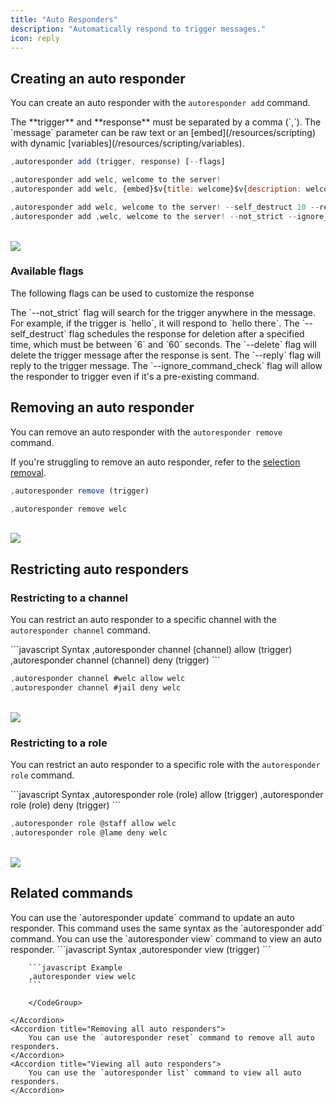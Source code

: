 ```yaml
---
title: "Auto Responders"
description: "Automatically respond to trigger messages."
icon: reply
---
```


## Creating an auto responder

You can create an auto responder with the `autoresponder add` command.

<Warning>
  The **trigger** and **response** must be separated by a comma (`,`).
</Warning>
<Tip>
The `message` parameter can be raw text or an [embed](/resources/scripting) with dynamic [variables](/resources/scripting/variables).
</Tip>
<CodeGroup>

```javascript Syntax
,autoresponder add (trigger, response) [--flags]
```

```javascript Example
,autoresponder add welc, welcome to the server!
,autoresponder add welc, {embed}$v{title: welcome}$v{description: welcome to the server!}
```

```javascript Example with flags
,autoresponder add welc, welcome to the server! --self_destruct 10 --reply
,autoresponder add ,welc, welcome to the server! --not_strict --ignore_command_check
```

</CodeGroup>
<br />
<Frame>
    <img src="/images/configuration/messages/responder/add.png" />
</Frame>

### Available flags

The following flags can be used to customize the response

<AccordionGroup>
  <Accordion title="Not strict">
    The `--not_strict` flag will search for the trigger anywhere in the message.
    For example, if the trigger is `hello`, it will respond to `hello there`.
  </Accordion>
  <Accordion title="Self destruct">
    The `--self_destruct` flag schedules the response for deletion after a
    specified time, which must be between `6` and `60` seconds.
  </Accordion>
  <Accordion title="Delete trigger">
    The `--delete` flag will delete the trigger message after the response is
    sent.
  </Accordion>
  <Accordion title="Reply to trigger">
    The `--reply` flag will reply to the trigger message.
  </Accordion>
  <Accordion title="Ignore command check">
    The `--ignore_command_check` flag will allow the responder to trigger even
    if it's a pre-existing command.
  </Accordion>
</AccordionGroup>

## Removing an auto responder

You can remove an auto responder with the `autoresponder remove` command.

<Info>If you're struggling to remove an auto responder, refer to the [selection removal](/resources/syntax#removing-entries-via-id).</Info>
<CodeGroup>
```javascript Syntax
,autoresponder remove (trigger)
```

```javascript Example
,autoresponder remove welc
```

</CodeGroup>
<br />
<Frame>
    <img src="/images/configuration/messages/responder/remove.png" />
</Frame>

## Restricting auto responders

### Restricting to a channel

You can restrict an auto responder to a specific channel with the `autoresponder channel` command.

<CodeGroup>
```javascript Syntax
,autoresponder channel (channel) allow (trigger)
,autoresponder channel (channel) deny (trigger)
```

```javascript Example
,autoresponder channel #welc allow welc
,autoresponder channel #jail deny welc
```

</CodeGroup>
<br />
<Frame>
    <img src="/images/configuration/messages/responder/channel.png" />
</Frame>

### Restricting to a role

You can restrict an auto responder to a specific role with the `autoresponder role` command.

<CodeGroup>
```javascript Syntax
,autoresponder role (role) allow (trigger)
,autoresponder role (role) deny (trigger)
```

```javascript Example
,autoresponder role @staff allow welc
,autoresponder role @lame deny welc
```

</CodeGroup>
<br />
<Frame>
    <img src="/images/configuration/messages/responder/role.png" />
</Frame>

## Related commands

<AccordionGroup>
    <Accordion title="Updating an auto responder">
        You can use the `autoresponder update` command to update an auto responder.
        <Info>This command uses the same syntax as the `autoresponder add` command.</Info>
    </Accordion>
    <Accordion title="Viewing an auto responder">
        You can use the `autoresponder view` command to view an auto responder.
        <CodeGroup>
        ```javascript Syntax
        ,autoresponder view (trigger)
        ```

        ```javascript Example
        ,autoresponder view welc
        ```

        </CodeGroup>

    </Accordion>
    <Accordion title="Removing all auto responders">
        You can use the `autoresponder reset` command to remove all auto responders.
    </Accordion>
    <Accordion title="Viewing all auto responders">
        You can use the `autoresponder list` command to view all auto responders.
    </Accordion>

</AccordionGroup>
